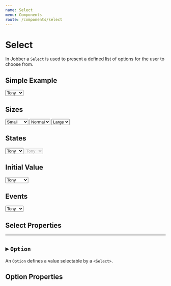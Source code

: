 ```yaml
---
name: Select
menu: Components
route: /components/select
---
```



# Select

<ComponentStatus stage="ready" responsive="yes" accessible="yes" />

In Jobber a `Select` is used to present a defined list of options for the user
to choose from.

## Simple Example

<Playground>
  <Select>
    <Option value="sad">Tony</Option>
    <Option value="old">Steve</Option>
  </Select>
</Playground>

## Sizes

<Playground>
  <Select size="small">
    <Option value="">Small</Option>
    <Option value="sad" disabled>Tony</Option>
    <Option value="old">Steve</Option>
    <Option value="splat" label="Natasha"></Option>
  </Select>

<Select>
  <Option value="">Normal</Option>
  <Option value="sad">Tony</Option>
  <Option value="old">Steve</Option>
  <Option value="yoink">Vision</Option>
</Select>

  <Select size="large">
    <Option value="">Large</Option>
    <Option value="sad">Tony</Option>
    <Option value="old">Steve</Option>
  </Select>
</Playground>

## States

<Playground>
  <Select size="large" invalid={true}>
    <Option value="sad">Tony</Option>
    <Option value="old">Steve</Option>
  </Select>

  <Select size="large" disabled={true}>
    <Option value="sad">Tony</Option>
    <Option value="old">Steve</Option>
  </Select>
</Playground>

## Initial Value

<Playground>
  <Select defaultValue="yoink">
    <Option value="sad">Tony</Option>
    <Option value="old">Steve</Option>
    <Option value="splat">Natasha</Option>
    <Option value="yoink">Vision</Option>
  </Select>
</Playground>

## Events

<Playground>
  <Select onChange={x => console.log(x)}>
    <Option value="sad">Tony</Option>
    <Option value="old">Steve</Option>
  </Select>
</Playground>

## Select Properties

<Props of={Select} />

---

## ▸ `Option`

An `Option` defines a value selectable by a `<Select>`.

## Option Properties

<Props of={Option} />
